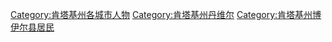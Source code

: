 [[Category:肯塔基州各城市人物|Category:肯塔基州各城市人物]]
[[Category:肯塔基州丹维尔|Category:肯塔基州丹维尔]]
[[Category:肯塔基州博伊尔县居民|Category:肯塔基州博伊尔县居民]]